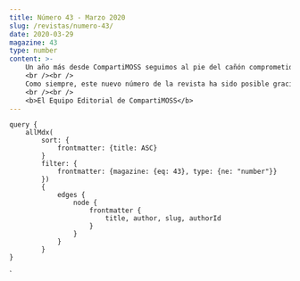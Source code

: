 ```yaml
---
title: Número 43 - Marzo 2020
slug: /revistas/numero-43/
date: 2020-03-29
magazine: 43
type: number
content: >-
    Un año más desde CompartiMOSS seguimos al pie del cañón comprometidos con nuestro objetivo de ser la revista de referencia en tecnologías y productos de Microsoft, aunque focalizados en Azure, Microsoft 365 y todas las plataformas asociadas (Microsoft Teams, Power Platform o SharePoint Online). En este nuevo año, en el que parece que se avecina una nueva crisis económica, Microsoft como el resto de los grandes jugadores del mercado del Software se enfocará cada vez más en el desarrollo de servicios y soluciones de Inteligencia Artificial disponibles y asentados sobre sus plataformas Cloud: Azure, Microsoft 365 y Dynamics 365.
    <br /><br />
    Como siempre, este nuevo número de la revista ha sido posible gracias a la inestimable colaboración de nuestros autores cuyo apoyo y dedicación número tras número resulta fundamental. Esperamos que los artículos incluidos en el número 43 sean de vuestro agrado y desde ya nos ponemos a trabajar en el próximo número que verá la luz en junio de 2020.
    <br /><br />
    <b>El Equipo Editorial de CompartiMOSS​​​​​​​​</b>
---
```



<NumberHeader frontmatter={props.pageContext.frontmatter} />


<ViewArticles articles={props.data.allMdx} title="Índice" />

<ViewPartners />

    query {
        allMdx(    
            sort: {
                frontmatter: {title: ASC}
            }
            filter: {
                frontmatter: {magazine: {eq: 43}, type: {ne: "number"}}
            }) 
            {
                edges {
                    node {
                        frontmatter {
                            title, author, slug, authorId
                        }      
                    }
                }
            }
    }
`
